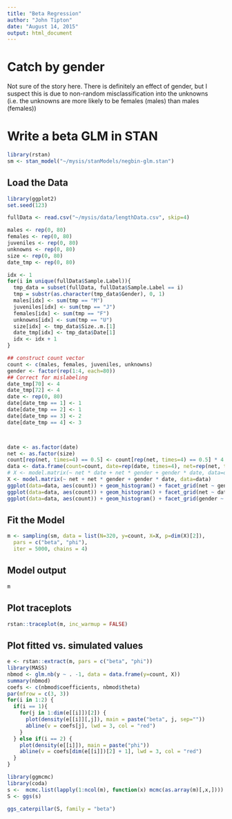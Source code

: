 ```yaml
---
title: "Beta Regression"
author: "John Tipton"
date: "August 14, 2015"
output: html_document
---
```


# Catch by gender 
Not sure of the story here. There is definitely an effect of gender, but I suspect this is due to non-random misclassification into the unknowns (i.e. the unknowns are more likely to be females (males) than males (females))

# Write a beta GLM in STAN

```r
library(rstan)
sm <- stan_model("~/mysis/stanModels/negbin-glm.stan")
```

## Load the Data

```r
library(ggplot2)
set.seed(123)

fullData <- read.csv("~/mysis/data/lengthData.csv", skip=4)

males <- rep(0, 80)
females <- rep(0, 80)
juveniles <- rep(0, 80)
unknowns <- rep(0, 80)
size <- rep(0, 80)
date_tmp <- rep(0, 80)

idx <- 1
for(i in unique(fullData$Sample.Label)){
  tmp_data = subset(fullData, fullData$Sample.Label == i)
  tmp = substr(as.character(tmp_data$Gender), 0, 1)
  males[idx] <- sum(tmp == "M")
  juveniles[idx] <- sum(tmp == "J")
  females[idx] <- sum(tmp == "F")
  unknowns[idx] <- sum(tmp == "U")
  size[idx] <- tmp_data$Size..m.[1]
  date_tmp[idx] <- tmp_data$Date[1]
  idx <- idx + 1
}

## construct count vector
count <- c(males, females, juveniles, unknowns)
gender <- factor(rep(1:4, each=80))
## Correct for mislabeling
date_tmp[70] <- 4
date_tmp[72] <- 4
date <- rep(0, 80)
date[date_tmp == 1] <- 1
date[date_tmp == 2] <- 1
date[date_tmp == 3] <- 2
date[date_tmp == 4] <- 3



date <- as.factor(date)
net <- as.factor(size)
count[rep(net, times=4) == 0.5] <- count[rep(net, times=4) == 0.5] * 4
data <- data.frame(count=count, date=rep(date, times=4), net=rep(net, times=4), gender=gender)
# X <- model.matrix(~ net * date + net * gender + gender * date, data=data)
X <- model.matrix(~ net + net * gender + gender * date, data=data)
ggplot(data=data, aes(count)) + geom_histogram() + facet_grid(net ~ gender)
ggplot(data=data, aes(count)) + geom_histogram() + facet_grid(net ~ date)
ggplot(data=data, aes(count)) + geom_histogram() + facet_grid(gender ~ date)

```

## Fit the Model

```r
m <- sampling(sm, data = list(N=320, y=count, X=X, p=dim(X)[2]),
  pars = c("beta", "phi"),
  iter = 5000, chains = 4)
```

## Model output
```r
m
```

## Plot traceplots
```r
rstan::traceplot(m, inc_warmup = FALSE)
```

## Plot fitted vs. simulated values

```r
e <- rstan::extract(m, pars = c("beta", "phi"))
library(MASS)
nbmod <- glm.nb(y ~ . -1, data = data.frame(y=count, X))
summary(nbmod)
coefs <- c(nbmod$coefficients, nbmod$theta)
par(mfrow = c(3, 3))
for(i in 1:2) {
  if(i == 1){
    for(j in 1:dim(e[[i]])[2]) {
      plot(density(e[[i]][,j]), main = paste("beta", j, sep=""))
      abline(v = coefs[j], lwd = 3, col = "red")
    }
  } else if(i == 2) {
    plot(density(e[[i]]), main = paste("phi"))
    abline(v = coefs[dim(e[[i]])[2] + 1], lwd = 3, col = "red")
  }
}

```


```r
library(ggmcmc)
library(coda)
s <-  mcmc.list(lapply(1:ncol(m), function(x) mcmc(as.array(m)[,x,])))
S <- ggs(s)

ggs_caterpillar(S, family = "beta") 

```





